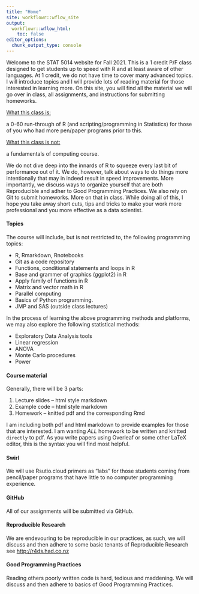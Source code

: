 ```yaml
---
title: "Home"
site: workflowr::wflow_site
output:
  workflowr::wflow_html:
    toc: false
editor_options:
  chunk_output_type: console
---
```


Welcome to the STAT 5014 website for Fall 2021.  This is a 1 credit P/F class designed to get students up to speed with R and at least aware of other languages.  At 1 credit, we do not have time to cover many advanced topics.  I will introduce topics and I will provide lots of reading material for those interested in learning more.  On this site, you will find all the material we will go over in class, all assignments, and instructions for submitting homeworks.

<ins>What this class is:</ins> a 0-60 run-through of R (and scripting/programming in Statistics) for those of you who had more pen/paper programs prior to this.

<ins>What this class is not:</ins> a fundamentals of computing course.  

We do not dive deep into the innards of R to squeeze every last bit of performance out of it.  We do, however, talk about ways to do things more intentionally that may in indeed result in speed improvements.  More importantly, we discuss ways to organize yourself that are both Reproducible and adher to Good Programming Practices.  We also rely on Git to submit homeworks.  More on that in class.  While doing all of this, I hope you take away short cuts, tips and tricks to make your work more professional and you more effective as a data scientist.

#### Topics

The course will include, but is not restricted to, the following programming topics:

+ R, Rmarkdown, Rnotebooks
+ Git as a code repository
+ Functions, conditional statements and loops in R
+ Base and grammer of graphics (ggplot2) in R
+ Apply family of functions in R
+ Matrix and vector math in R
+ Parallel computing
+ Basics of Python programming.
+ JMP and SAS (outside class lectures)

\noindent In the process of learning the above programming methods and platforms, we may also explore the following statistical methods:

+ Exploratory Data Analysis tools
+ Linear regression
+ ANOVA
+ Monte Carlo procedures
+ Power

#### Course material

Generally, there will be 3 parts:

1. Lecture slides -- html style markdown  
2. Example code -- html style markdown
3. Homework -- knitted pdf and the corresponding Rmd

I am including both pdf and html markdown to provide examples for those that are interested.  I am wanting *ALL* homework to be written and knitted `directly` to pdf.  As you write papers using Overleaf or some other LaTeX editor, this is the syntax you will find most helpful.

#### Swirl

We will use Rsutio.cloud primers as "labs" for those students coming from pencil/paper programs that have little to no computer programming experience.

#### GitHub

All of our assignments will be submitted via GitHub.

#### Reproducible Research

We are endevouring to be reproducible in our practices, as such, we will discuss and then adhere to some basic tenants of Reproducible Research see <http://r4ds.had.co.nz>  

#### Good Programming Practices

Reading others poorly written code is hard, tedious and maddening.  We will discuss and then adhere to basics of Good Programming Practices.



